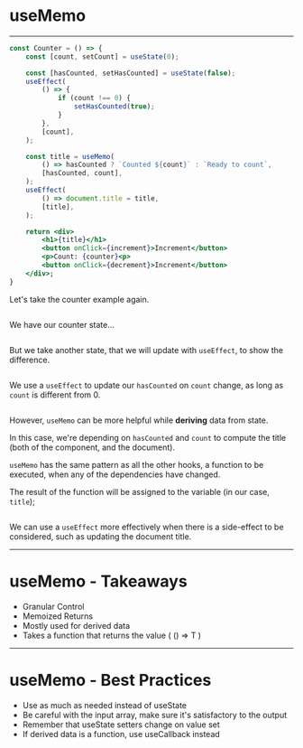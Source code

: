 <!-- SUBTITLE: useMemo -->

<Layout header>

# useMemo

</Layout>

---

<Layout>

<CodeSurferColumns>

<Step>

```jsx
const Counter = () => {
    const [count, setCount] = useState(0);

    const [hasCounted, setHasCounted] = useState(false);
    useEffect(
        () => { 
            if (count !== 0) { 
                setHasCounted(true); 
            } 
        },
        [count],
    );

    const title = useMemo(
        () => hasCounted ? `Counted ${count}` : `Ready to count`,
        [hasCounted, count],
    );
    useEffect(
        () => document.title = title,
        [title],
    );

    return <div>
        <h1>{title}</h1>
        <button onClick={increment}>Increment</button>
        <p>Count: {counter}<p> 
        <button onClick={decrement}>Increment</button>
    </div>;
}
```

<div>

Let's take the counter example again.

</div>

</Step>

<Step>

```diff 2
```

<div>

We have our counter state...

</div>

</Step>

<Step>

```diff 4
```

<div>

But we take another state, that we will update with `useEffect`, to show the difference.

</div>

</Step>


<Step>

```diff 5:12
```

<div>

We use a `useEffect` to update our `hasCounted` on `count` change, as long as `count` is different from 0.

</div>

</Step>

<Step>

```diff 14:17
```

<div>

However, `useMemo` can be more helpful while **deriving** data from state.

In this case, we're depending on `hasCounted` and `count` to compute the title (both of the component, and the document).

`useMemo` has the same pattern as all the other hooks, a function to be executed, when any of the dependencies have changed. 

The result of the function will be assigned to the variable (in our case, `title`);

</div>

</Step>



<Step>

```diff 18:21
```

<div>

We can use a `useEffect` more effectively when there is a side-effect to be considered, such as updating the document title.

</div>

</Step>

</CodeSurferColumns>

</Layout>

---

<Layout>

# useMemo - Takeaways

- Granular Control
- Memoized Returns
- Mostly used for derived data
- Takes a function that returns the value ( () => T ) 

</Layout>

---

<Layout>

# useMemo - Best Practices

- Use as much as needed instead of useState
- Be careful with the input array, make sure it's satisfactory to the output
- Remember that useState setters change on value set
- If derived data is a function, use useCallback instead

</Layout>